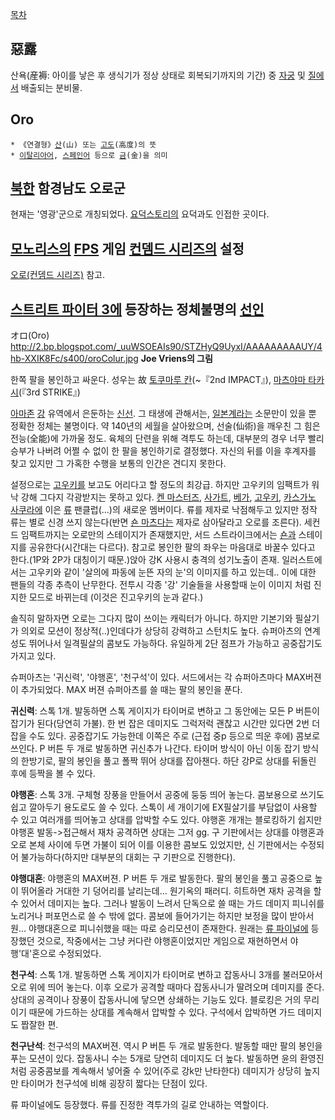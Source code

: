 [[목차]]

== 惡露 ==
산욕(産褥: 아이를 낳은 후 생식기가 정상 상태로 회복되기까지의 기간) 중 [[자궁]] 및 [[질]]에서 배출되는 분비물.

== Oro ==
 * 《연결형》[[산]](山) 또는 [[고도]](高度)의 뜻
 * [[이탈리아어]], [[스페인어]] 등으로 [[금]](金)을 의미

== [[북한]] 함경남도 오로군 ==
현재는 '영광'군으로 개칭되었다. [[요덕스토리]]의 요덕과도 인접한 곳이다.

== [[모노리스]]의 [[FPS]] 게임 [[컨뎀드 시리즈]]의 설정 ==
[[오로(컨뎀드 시리즈)]] 참고. 

== [[스트리트 파이터 3]]에 등장하는 정체불명의 [[선인]] ==
オロ(Oro)
http://2.bp.blogspot.com/_uuWSOEAIs90/STZHyQ9UyxI/AAAAAAAAAUY/4hb-XXIK8Fc/s400/oroColur.jpg
'''Joe Vriens의 그림''' 

한쪽 팔을 봉인하고 싸운다. 성우는 故 [[토쿠마루 칸]](~『2nd IMPACT』), [[마츠야마 타카시]](『3rd STRIKE』)

[[아마존]] [[강]] 유역에서 은둔하는 [[신선]]. 그 태생에 관해서는, [[일본]]계라는 소문만이 있을 뿐 정확한 정체는 불명이다. 약 140년의 세월을 살아왔으며, 선술(仙術)을 깨우친 그 힘은 전능(全能)에 가까울 정도. 육체의 단련을 위해 격투도 하는데, 대부분의 경우 너무 빨리 승부가 나버려 어쩔 수 없이 한 팔을 봉인하기로 결정했다. 자신의 뒤를 이을 후계자를 찾고 있지만 그 가혹한 수행을 보통의 인간은 견디지 못한다.

설정으로는 [[고우키]]를 보고도 어리다고 할 정도의 최강급. 하지만 고우키의 임팩트가 워낙 강해 그다지 각광받지는 못하고 있다. [[켄 마스터즈]], [[사가트]], [[베가]], [[고우키]], [[카스가노 사쿠라]]에 이은 [[류]] 팬클럽(…)의 새로운 멤버이다. 류를 제자로 낙점해두고 있지만 정작 류는 별로 신경 쓰지 않는다(반면 [[숀 마츠다]]는 제자로 삼아달라고 오로를 조른다). 세컨드 임팩트까지는 오로만의 스테이지가 존재했지만, 서드 스트라이크에서는 [[숀]]과 스테이지를 공유한다(시간대는 다르다). 참고로 봉인한 팔의 좌우는 마음대로 바꿀수 있다고 한다.(1P와 2P가 대칭이기 때문.)앉아 강K 사용시 충격의 성기노출이 존재. 일러스트에서는 고우키와 같이 '살의에 파동에 눈뜬 자의 눈'의 이미지를
하고 있는데.. 이에 대한 팬들의 각종 추측이 난무한다. 전투시 각종 '강' 기술들을 사용할때 눈이 이미지 처럼 진지한 모드로 바뀌는데 (이것은 진고우키의 눈과 같다.)

솔직히 말하자면 오로는 그다지 많이 쓰이는 캐릭터가 아니다. 하지만 기본기와 필살기가 의외로 모션이 정상적(..)인데다가 상당히 강력하고 스턴치도 높다. 슈퍼아츠의 연계성도 뛰어나서 일격필살의 콤보도 가능하다. 유일하게 2단 점프가 가능하고 공중잡기도 가지고 있다.

슈퍼아츠는 '귀신력', '야행혼', '천구석'이 있다. 서드에서는 각 슈퍼아츠마다 MAX버젼이 추가되었다. MAX 버젼 슈퍼아츠를 쓸 때는 팔의 봉인을 푼다.

'''귀신력''': 스톡 1개. 발동하면 스톡 게이지가 타이머로 변하고 그 동안에는 모든 P 버튼이 잡기가 된다(당연히 가불). 한 번 잡은 데미지도 그럭저럭 괜찮고 시간만 있다면 2번 더 잡을 수도 있다. 공중잡기도 가능한데 이쪽은 주로 (근접 중p 등으로 띄운 후에) 콤보로 쓰인다. P 버튼 두 개로 발동하면 귀신추가 나간다. 타이머 방식이 아닌 이동 잡기 방식의 한방기로, 팔의 봉인을 풀고 폴짝 뛰어 상대를 잡아챈다. 하단 강P로 상대를 뒤돌린 후에 등짝을 볼 수 있다.

'''야행혼''': 스톡 3개. 구체형 장풍을 만들어서 공중에 둥둥 띄어 놓는다. 콤보용으로 쓰기도 쉽고 깔아두기 용도로도 쓸 수 있다. 스톡이 세 개이기에 EX필살기를 부담없이 사용할 수 있고 여러개를 띄어놓고 상대를 압박할 수도 있다. 야행혼 개개는 블로킹하기 쉽지만 야행혼 발동->접근해서 재차 공격하면 상대는 그저 gg. 구 기판에서는 상대를 야행혼과 오로 본체 사이에 두면 가불이 되어 이를 이용한 콤보도 있었지만, 신 기판에서는 수정되어 불가능하다(하지만 대부분의 대회는 구 기판으로 진행한다).

'''야행대혼''': 야행혼의 MAX버젼. P 버튼 두 개로 발동한다. 팔의 봉인을 풀고 공중으로 높이 뛰어올라 거대한 기 덩어리를 날리는데… 원기옥의 패러디. 히트하면 재차 공격을 할 수 있어서 데미지는 높다. 그러나 발동이 느려서 단독으로 쓸 때는 가드 데미지 피니쉬를 노리거나 퍼포먼스로 쓸 수 밖에 없다. 콤보에 들어가기는 하지만 보정을 많이 받아서 원… 야행대혼으로 피니쉬했을 때는 따로 승리모션이 존재한다. 원래는 [[류 파이널]]에 등장했던 것으로, 작중에서는 그냥 커다란 야행혼이었지만 게임으로 재현하면서 야행'대'혼으로 수정되었다.

'''천구석''': 스톡 1개. 발동하면 스톡 게이지가 타이머로 변하고 잡동사니 3개를 불러모아서 오로 위에 띄어 놓는다. 이후 오로가 공격할 때마다 잡동사니가 딸려오며 데미지를 준다. 상대의 공격이나 장풍이 잡동사니에 닿으면 상쇄하는 기능도 있다. 블로킹은 거의 무리이기 때문에 가드하는 상대를 계속해서 압박할 수 있다. 구석에서 압박하면 가드 데미지도 짭잘한 편.

'''천구난석''': 천구석의 MAX버젼. 역시 P 버튼 두 개로 발동한다. 발동할 때만 팔의 봉인을 푸는 모션이 있다. 잡동사니 수는 5개로 당연히 데미지도 더 높다. 발동하면 윤의 환영진처럼 공중콤보를 계속해서 넣어줄 수 있어(주로 강k만 난타한다) 데미지가 상당히 높지만 타이머가 천구석에 비해 굉장히 짧다는 단점이 있다.

류 파이널에도 등장했다. 류를 진정한 격투가의 길로 안내하는 역할이다.
